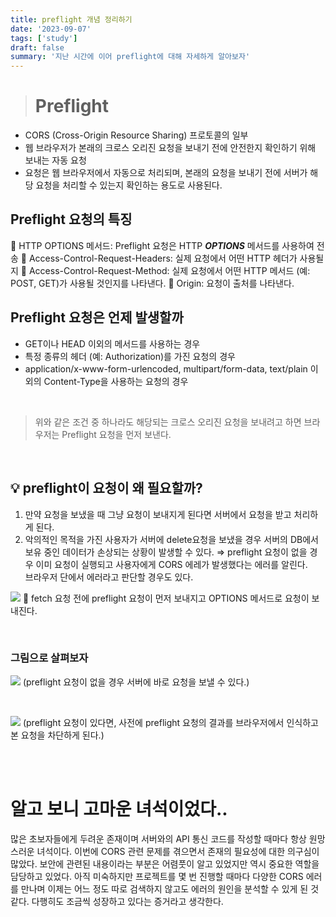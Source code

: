 ```yaml
---
title: preflight 개념 정리하기
date: '2023-09-07'
tags: ['study']
draft: false
summary: '지난 시간에 이어 preflight에 대해 자세하게 알아보자'
---
```


> # Preflight 
- CORS (Cross-Origin Resource Sharing) 프로토콜의 일부
- 웹 브라우저가 본래의 크로스 오리진 요청을 보내기 전에 안전한지 확인하기 위해 보내는 자동 요청
- 요청은 웹 브라우저에서 자동으로 처리되며, 본래의 요청을 보내기 전에 서버가 해당 요청을 처리할 수 있는지 확인하는 용도로 사용된다.

## Preflight 요청의 특징

📌 HTTP OPTIONS 메서드: Preflight 요청은 HTTP ***OPTIONS*** 메서드를 사용하여 전송
📌 Access-Control-Request-Headers: 실제 요청에서 어떤 HTTP 헤더가 사용될지
📌 Access-Control-Request-Method: 실제 요청에서 어떤 HTTP 메서드 (예: POST, GET)가 사용될 것인지를 나타낸다.
📌 Origin: 요청이 출처를 나타낸다.

## Preflight 요청은 언제 발생할까
- GET이나 HEAD 이외의 메서드를 사용하는 경우
- 특정 종류의 헤더 (예: Authorization)를 가진 요청의 경우 
- application/x-www-form-urlencoded, multipart/form-data, text/plain 이외의 Content-Type을 사용하는 요청의 경우

<br/>

> 위와 같은 조건 중 하나라도 해당되는 크로스 오리진 요청을 보내려고 하면 브라우저는 Preflight 요청을 먼저 보낸다.

<br/>

## 💡 preflight이 요청이 왜 필요할까? 
1. 만약 요청을 보냈을 때 그냥 요청이 보내지게 된다면 서버에서 요청을 받고 처리하게 된다. 
2. 악의적인 목적을 가진 사용자가 서버에 delete요청을 보냈을 경우 서버의 DB에서 보유 중인 데이터가 손상되는 상황이 발생할 수 있다.
⇒ preflight 요청이 없을 경우 이미 요청이 실행되고 사용자에게 CORS 에레가 발생했다는 에러를 알린다.  
브라우저 단에서 에러라고 판단할 경우도 있다.

![](https://velog.velcdn.com/images/mintmin0320/post/12a407c0-0ad8-4384-bf40-491000fe94e7/image.png)
📍 fetch 요청 전에 preflight 요청이 먼저 보내지고 OPTIONS 메서드로 요청이 보내진다.

<br/>

### 그림으로 살펴보자
![](https://velog.velcdn.com/images/mintmin0320/post/a0711503-28a7-491b-ba01-aa083d9d61e6/image.png)
(preflight 요청이 없을 경우 서버에 바로 요청을 보낼 수 있다.)

<br/>

![](https://velog.velcdn.com/images/mintmin0320/post/507eab8f-a696-4d9f-ba61-8a740dfe31ac/image.png)
(preflight 요청이 있다면, 사전에 preflight 요청의 결과를 브라우저에서 인식하고 본 요청을 차단하게 된다.)


<br/><br/>

# 알고 보니 고마운 녀석이었다..
많은 초보자들에게 두려운 존재이며 서버와의 API 통신 코드를 작성할 때마다 항상 원망스러운 녀석이다. 이번에 CORS 관련 문제를 겪으면서 존재의 필요성에 대한 의구심이 많았다. 보안에 관련된 내용이라는 부분은 어렴풋이 알고 있었지만 역시 중요한 역할을 담당하고 있었다. 아직 미숙하지만 프로젝트를 몇 번 진행할 때마다 다양한 CORS 에러를 만나며 이제는 어느 정도 따로 검색하지 않고도 에러의 원인을 분석할 수 있게 된 것 같다. 다행히도 조금씩 성장하고 있다는 증거라고 생각한다.

<br/>
<br/>
<br/>

    
    



